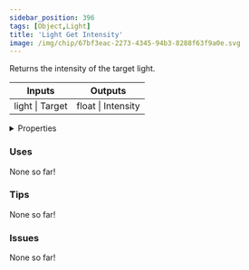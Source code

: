 ```yaml
---
sidebar_position: 396
tags: [Object,Light]
title: 'Light Get Intensity'
image: /img/chip/67bf3eac-2273-4345-94b3-8288f63f9a0e.svg
---
```


Returns the intensity of the target light.



<IChip uuid="67bf3eac-2273-4345-94b3-8288f63f9a0e"/>

<table><thead><tr><th>Inputs</th><th>Outputs</th></tr></thead><tbody><tr><td>light | Target</td><td>float | Intensity</td></tr></tbody></table>

<details>
  <summary>Properties</summary>
  <div>
    <div>
    <table>
      <tbody>
        <tr>
          <td>Is beta required?</td>
          <td>No</td>
        </tr>
        <tr>
          <td>Is chip a trolling risk?</td>
          <td>No</td>
        </tr>
        <tr>
          <td>Is chip a role assignment risk?</td>
          <td>No</td>
        </tr>
        <tr>
          <td>Chip UUID</td>
          <td>67bf3eac-2273-4345-94b3-8288f63f9a0e</td>
        </tr>
        <tr>
          <td>Room availability</td>
          <td>Available everywhere</td>
        </tr>
      </tbody>
    </table>
    </div>
  </div>
</details>

### Uses

None so far!

### Tips

None so far!

### Issues

None so far!